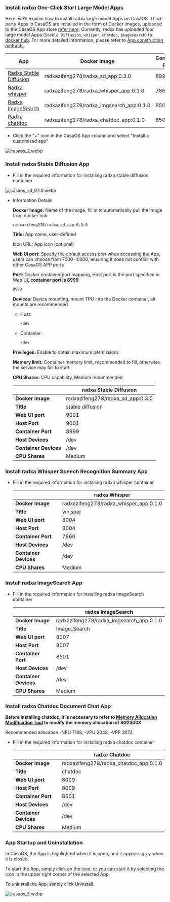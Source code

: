 ### Install radxa One-Click Start Large Model Apps

Here, we'll explain how to install radxa large model Apps on CasaOS. Third-party Apps in CasaOS are installed in the form of Docker images, uploaded to the CasaOS App store [refer here](https://github.com/IceWhaleTech/CasaOS-AppStore/tree/main). Currently, radxa has uploaded four large model Apps (`Stable Diffusion`, `whisper`, `chatdoc`, `imagesearch`) to [docker hub](https://hub.docker.com/u/radxazifeng278). For more detailed information, please refer to [App construction methods](casaos_app_build).

| App                                                                            | Docker Image                             | Container port |
| ------------------------------------------------------------------------------ | ---------------------------------------- | -------------- |
| [Radxa Stable Diffusion](#install-radxa-stable-diffusion-literature-image-app) | radxazifeng278/radxa_sd_app:0.3.0        | 8999           |
| [Radxa whisper](#install-radxa-whisper-speech-recognition-summary-app)         | radxazifeng278/radxa_whisper_app:0.1.0   | 7860           |
| [Radxa ImageSearch](#install-radxa-imagesearch-image-search-app)               | radxazifeng278/radxa_imgsearch_app:0.1.0 | 8501           |
| [Radxa chatdoc](#install-radxa-chatdoc-document-chat-app)                      | radxazifeng278/radxa_chatdoc_app:0.1.0   | 8501           |

- Click the "+" icon in the CasaOS App column and select "Install a customized app"

![casaos_2.webp](/img/general-tutorial/tpu_ai/casaos_2.webp)

### Install radxa Stable Diffusion App

- Fill in the required information for installing radxa stable diffusion container

![casaos_sd_0.1.0.webp](/img/general-tutorial/tpu_ai/casaos_sd_0.1.0.webp)

- Information Details

  **Docker Image:** Name of the image, fill in to automatically pull the image from docker hub

  ```bash
  radxazifeng278/radxa_sd_app:0.3.0
  ```

  **Title:** App name, user-defined

  Icon URL: App icon (optional)

  **Web UI port:** Specify the default access port when accessing the App, users can choose from 7000-10000, ensuring it does not conflict with other CasaOS APP ports

  **Port:** Docker container port mapping, Host port is the port specified in Web UI, **container port is 8999**

  ```bash
  8999
  ```

  **Devices:** Device mounting, mount TPU into the Docker container, all mounts are recommended

  - Host:
    ```bash
    /dev
    ```
  - Container:
    ```bash
    /dev
    ```

  **Privileges:** Enable to obtain maximum permissions

  **Memory limit:** Container memory limit, recommended to fill, otherwise the service may fail to start

  **CPU Shares:** CPU capability, Medium recommended

  |                       | radxa Stable Diffusion            |
  | --------------------- | --------------------------------- |
  | **Docker Image**      | radxazifeng278/radxa_sd_app:0.3.0 |
  | **Title**             | stable diffusion                  |
  | **Web UI port**       | 9001                              |
  | **Host Port**         | 9001                              |
  | **Container Port**    | 8999                              |
  | **Host Devices**      | /dev                              |
  | **Container Devices** | /dev                              |
  | **CPU Shares**        | Medium                            |

### Install radxa Whisper Speech Recognition Summary App

- Fill in the required information for installing radxa whisper container

  |                       | radxa Whisper                          |
  | --------------------- | -------------------------------------- |
  | **Docker Image**      | radxazifeng278/radxa_whisper_app:0.1.0 |
  | **Title**             | whisper                                |
  | **Web UI port**       | 8004                                   |
  | **Host Port**         | 8004                                   |
  | **Container Port**    | 7860                                   |
  | **Host Devices**      | /dev                                   |
  | **Container Devices** | /dev                                   |
  | **CPU Shares**        | Medium                                 |

### Install radxa ImageSearch App

- Fill in the required information for installing radxa ImageSearch container

  |                       | radxa ImageSearch                        |
  | --------------------- | ---------------------------------------- |
  | **Docker Image**      | radxazifeng278/radxa_imgsearch_app:0.1.0 |
  | **Title**             | Image_Search                             |
  | **Web UI port**       | 8007                                     |
  | **Host Port**         | 8007                                     |
  | **Container Port**    | 8501                                     |
  | **Host Devices**      | /dev                                     |
  | **Container Devices** | /dev                                     |
  | **CPU Shares**        | Medium                                   |

### Install radxa Chatdoc Document Chat App

**Before installing chatdoc, it is necessary to refer to [Memory Allocation Modification Tool](../local-ai-deploy/ai-tools/memory_allocate) to modify the memory allocation of SG2300X**

Recommended allocation -NPU 7168, -VPU 2048, -VPP 3072

- Fill in the required information for installing radxa chatdoc container

  |                       | radxa Chatdoc                          |
  | --------------------- | -------------------------------------- |
  | **Docker Image**      | radxazifeng278/radxa_chatdoc_app:0.1.0 |
  | **Title**             | chatdoc                                |
  | **Web UI port**       | 8009                                   |
  | **Host Port**         | 8009                                   |
  | **Container Port**    | 8501                                   |
  | **Host Devices**      | /dev                                   |
  | **Container Devices** | /dev                                   |
  | **CPU Shares**        | Medium                                 |

### App Startup and Uninstallation

In CasaOS, the App is highlighted when it is open, and it appears gray when it is closed.

To start the App, simply click on the icon, or you can start it by selecting the icon in the upper right corner of the selected App.

To uninstall the App, simply click Uninstall.

![casaos_3.webp](/img/general-tutorial/tpu_ai/casaos_3.webp)
